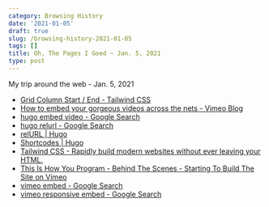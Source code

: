 ```yaml
---
category: Browsing History
date: '2021-01-05'
draft: true
slug: /browsing-history-2021-01-05
tags: []
title: Oh, The Pages I Goed ~ Jan. 5, 2021
type: post
---
```



My trip around the web - Jan. 5, 2021

- [Grid Column Start / End - Tailwind CSS](https://tailwindcss.com/docs/grid-column)
- [How to embed your gorgeous videos across the nets - Vimeo Blog](https://vimeo.com/blog/post/how-to-embed-your-gorgeous-videos-across-the-nets/)
- [hugo embed video - Google Search](https://www.google.com/search?client=safari&rls=en&q=hugo+embed+video&ie=UTF-8&oe=UTF-8)
- [hugo relurl - Google Search](https://www.google.com/search?client=safari&rls=en&q=hugo+relurl&ie=UTF-8&oe=UTF-8)
- [relURL | Hugo](https://gohugo.io/functions/relurl/)
- [Shortcodes | Hugo](https://gohugo.io/content-management/shortcodes/)
- [Tailwind CSS - Rapidly build modern websites without ever leaving your HTML.](https://tailwindcss.com/)
- [This Is How You Program - Behind The Scenes - Starting To Build The Site on Vimeo](https://vimeo.com/493198171)
- [vimeo embed - Google Search](https://www.google.com/search?client=safari&rls=en&q=vimeo+embed&ie=UTF-8&oe=UTF-8)
- [vimeo responsive embed - Google Search](https://www.google.com/search?client=safari&rls=en&q=vimeo+responsive+embed&ie=UTF-8&oe=UTF-8)